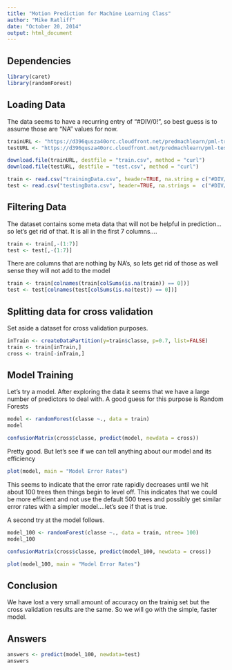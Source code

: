 ```yaml
---
title: "Motion Prediction for Machine Learning Class"
author: "Mike Ratliff"
date: "October 20, 2014"
output: html_document
---
```

## Dependencies
```r
library(caret)
library(randomForest)
```

## Loading Data

The data seems to have a recurring entry of "#DIV/0!", so best guess is to assume those are "NA" values for now.

```r
trainURL <- "https://d396qusza40orc.cloudfront.net/predmachlearn/pml-training.csv"
testURL <- "https://d396qusza40orc.cloudfront.net/predmachlearn/pml-testing.csv"

download.file(trainURL, destfile = "train.csv", method = "curl")
download.file(testURL, destfile = "test.csv", method = "curl")

train <- read.csv("trainingData.csv", header=TRUE, na.string = c("#DIV/0!", "", "NA", "NULL"))
test <- read.csv("testingData.csv", header=TRUE, na.strings =  c("#DIV/0!", "", "NA", "NULL"))
```

## Filtering Data

The dataset contains some meta data that will not be helpful in prediction...so let's get rid of that. It is all in the first 7 columns....

```r
train <- train[,-(1:7)]
test <- test[,-(1:7)]
```

There are columns that are nothing by NA's, so lets get rid of those as well sense they will not add to the model

```r
train <- train[colnames(train[colSums(is.na(train)) == 0])]
test <- test[colnames(test[colSums(is.na(test)) == 0])]
````

## Splitting data for cross validation

Set aside a dataset for cross validation purposes.
```r
inTrain <- createDataPartition(y=train$classe, p=0.7, list=FALSE)
train <- train[inTrain,]
cross <- train[-inTrain,]
````

## Model Training

Let's try a model. After exploring the data it seems that we have a large number of predictors to deal with. A good guess for this purpose is Random Forests

```r
model <- randomForest(classe ~., data = train)
model
```
```r
confusionMatrix(cross$classe, predict(model, newdata = cross))
```

Pretty good. But let's see if we can tell anything about our model and its efficiency 

```r
plot(model, main = "Model Error Rates")
````

This seems to indicate that the error rate rapidly decreases until we hit about 100 trees then things begin to level off. This indicates that we could be more efficient and not use the default 500 trees and possibly get similar error rates with a simpler model....let's see if that is true.

A second try at the model follows.
```r
model_100 <- randomForest(classe ~., data = train, ntree= 100)
model_100
````

```r
confusionMatrix(cross$classe, predict(model_100, newdata = cross))
```

```r
plot(model_100, main = "Model Error Rates")
````

## Conclusion

We have lost a very small amount of accuracy on the trainig set but the cross validation results are the same. So we will go with the simple, faster model.

## Answers
```r
answers <- predict(model_100, newdata=test)
answers
```

